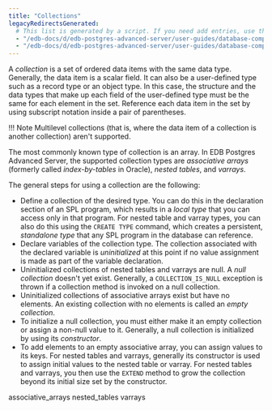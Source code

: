 ```yaml
---
title: "Collections"
legacyRedirectsGenerated:
  # This list is generated by a script. If you need add entries, use the `legacyRedirects` key.
  - "/edb-docs/d/edb-postgres-advanced-server/user-guides/database-compatibility-for-oracle-developers-guide/9.6/Database_Compatibility_for_Oracle_Developers_Guide_v9.6.1.078.html"
  - "/edb-docs/d/edb-postgres-advanced-server/user-guides/database-compatibility-for-oracle-developers-guide/9.5/Database_Compatibility_for_Oracle_Developers_Guide.1.172.html"
---
```


<div id="collections" class="registered_link"></div>

A *collection* is a set of ordered data items with the same data type. Generally, the data item is a scalar field. It can also be a user-defined type such as a record type or an object type. In this case, the structure and the data types that make up each field of the user-defined type must be the same for each element in the set. Reference each data item in the set by using subscript notation inside a pair of parentheses.

!!! Note
    Multilevel collections (that is, where the data item of a collection is another collection) aren't supported.

The most commonly known type of collection is an array. In EDB Postgres Advanced Server, the supported collection types are *associative arrays* (formerly called *index-by-tables* in Oracle), *nested tables*, and *varrays*.

The general steps for using a collection are the following:

-   Define a collection of the desired type. You can do this in the declaration section of an SPL program, which results in a *local type* that you can access only in that program. For nested table and varray types, you can also do this using the `CREATE TYPE` command, which creates a persistent, *standalone type* that any SPL program in the database can reference.
-   Declare variables of the collection type. The collection associated with the declared variable is *uninitialized* at this point if no value assignment is made as part of the variable declaration.
-   Uninitialized collections of nested tables and varrays are null. A *null collection* doesn't yet exist. Generally, a `COLLECTION_IS_NULL` exception is thrown if a collection method is invoked on a null collection.
-   Uninitialized collections of associative arrays exist but have no elements. An existing collection with no elements is called an *empty collection*.
-   To initialize a null collection, you must either make it an empty collection or assign a non-null value to it. Generally, a null collection is initialized by using its *constructor*.
-   To add elements to an empty associative array, you can assign values to its keys. For nested tables and varrays, generally its constructor is used to assign initial values to the nested table or varray. For nested tables and varrays, you then use the `EXTEND` method to grow the collection beyond its initial size set by the constructor.

<div class="toctree" maxdepth="3">

associative_arrays nested_tables varrays

</div>
